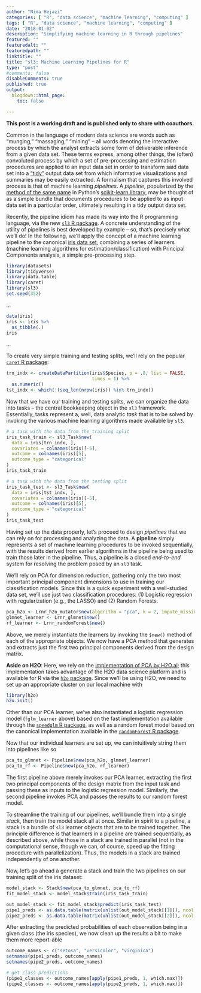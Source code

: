 ```yaml
---
author: "Nima Hejazi"
categories: [ "R", "data science", "machine learning", "computing" ]
tags: [ "R", "data science", "machine learning", "computing" ]
date: "2018-01-02"
description: "Simplifying machine learning in R through pipelines"
featured: ""
featuredalt: ""
featuredpath: ""
linktitle: ""
title: "sl3: Machine Learning Pipelines for R"
type: "post"
#comments: false
disableComments: true
published: true
output:
  blogdown::html_page:
    toc: false

---
```


<!--
IN PROGRESS:
* https://www.kdnuggets.com/2017/12/managing-machine-learning-workflows-scikit-learn-pipelines-part-1.html
* https://github.com/jeremyrcoyle/sl3/issues/104
-->

__This post is a working draft and is published only to share with coauthors.__

Common in the language of modern data science are words such as "munging,"
"massaging," "mining" -- all words denoting the interactive process by which the
analyst extracts some form of deliverable inference from a given data set. These
terms express, among other things, the (often) convoluted process by which a set
of pre-processing and estimation procedures are applied to an input data set in
order to transform said data set into a
["tidy"](http://vita.had.co.nz/papers/tidy-data.html) output data set from which
informative visualizations and summaries may be easily extracted. A formalism
that captures this involved process is that of machine learning _pipelines_. A
_pipeline_, popularized by the [method of the same
name](http://scikit-learn.org/stable/modules/generated/sklearn.pipeline.Pipeline.html)
in Python's [scikit-learn library](http://scikit-learn.org/stable/index.html),
may be thought of as a simple bundle that documents procedures to be applied to
as input data set in a particular order, ultimately resulting in a tidy output
data set.

Recently, the pipeline idiom has made its way into the R programming language,
via the new [`sl3` R package](https://github.com/jeremyrcoyle/sl3). A concrete
understanding of the utility of pipelines is best developed by example -- so,
that's precisely what we'll do! In the following, we'll apply the concept of a
machine learning pipeline to the canonical [iris data set](), combining a series
of learners (machine learning algorithms for estimation/classification) with
Principal Components analysis, a simple pre-processing step.

```r
library(datasets)
library(tidyverse)
library(data.table)
library(caret)
library(sl3)
set.seed(352)
```

...

```r
data(iris)
iris <- iris %>%
  as_tibble(.)
iris
```

...

To create very simple training and testing splits, we'll rely on the popular
[`caret` R package](https://topepo.github.io/caret/index.html):

```r
trn_indx <- createDataPartition(iris$Species, p = .8, list = FALSE,
                                times = 1) %>%
  as.numeric()
tst_indx <- which(!(seq_len(nrow(iris)) %in% trn_indx))
```

Now that we have our training and testing splits, we can organize the data into
tasks -- the central bookkeeping object in the `sl3` framework. Essentially,
tasks represent a, well, data analytic _task_ that is to be solved by invoking
the various machine learning algorithms made available by `sl3`.

```r
# a task with the data from the training split
iris_task_train <- sl3_Task$new(
  data = iris[trn_indx, ],
  covariates = colnames(iris)[-5],
  outcome = colnames(iris)[5],
  outcome_type = "categorical"
)
iris_task_train

# a task with the data from the testing split
iris_task_test <- sl3_Task$new(
  data = iris[tst_indx, ],
  covariates = colnames(iris)[-5],
  outcome = colnames(iris)[5],
  outcome_type = "categorical"
)
iris_task_test
```

Having set up the data properly, let's proceed to design _pipelines_ that we can
rely on for processing and analyzing the data. A __pipeline__ simply represents
a set of machine learning procedures to be invoked sequentially, with the
results derived from earlier algorithms in the pipeline being used to train
those later in the pipeline. Thus, a pipeline is a closed _end-to-end_ system
for resolving the problem posed by an `sl3` task.

We'll rely on PCA for dimension reduction, gathering only the two most important
principal component dimensions to use in training our classification models.
Since this is a quick experiment with a well-studied data set, we'll use just
two classification procedures: (1) Logistic regression with regularization
(e.g., the LASSO) and (2) Random Forests.

```r
pca_h2o <- Lrnr_h2o_mutator$new(algorithm = "pca", k = 2, impute_missing = TRUE)
glmnet_learner <- Lrnr_glmnet$new()
rf_learner <- Lrnr_randomForest$new()
```

Above, we merely instantiate the learners by invoking the `$new()` method of
each of the appropriate objects. We now have a PCA method that generates and
extracts just the first two principal components derived from the design matrix.

__Aside on H2O__:
Here, we rely on the [implementation of PCA by
H2O.ai](http://docs.h2o.ai/h2o/latest-stable/h2o-docs/data-science/pca.html);
this implementation takes advantage of the H2O data science platform and is
available for R via the [`h2o`
package](https://cran.r-project.org/web/packages/h2o/index.html). Since we'll be
using H2O, we need to set up an appropriate cluster on our local machine with

```r
library(h2o)
h2o.init()
```

Other than our PCA learner, we've also instantiated a logistic regression model
(`fglm_learner` above) based on the fast implementation available through the
[`speedglm` R package](https://cran.r-project.org/package=speedglm), as well
as a random forest model based on the canonical implementation available in the
[`randomForest` R package](https://cran.r-project.org/package=randomForest).

Now that our individual learners are set up, we can intuitively string them into
pipelines like so

```r
pca_to_glmnet <- Pipeline$new(pca_h2o, glmnet_learner)
pca_to_rf <- Pipeline$new(pca_h2o, rf_learner)
```

The first pipeline above merely invokes our PCA learner, extracting the first
two principal components of the design matrix from the input task and passing
these as inputs to the logistic regression model. Similarly, the second pipeline
invokes PCA and passes the results to our random forest model.

To streamline the training of our pipelines, we'll bundle them into a single
_stack_, then train the model stack all at once. Similar in spirit to a
pipeline, a stack is a bundle of `sl3` learner objects that are to be trained
together. The principle difference is that learners in a pipeline are trained
sequentially, as described above, while those in a stack are trained in
parallel (not in the computational sense, though we can, of course, speed up the
fitting procedure with parallelization). Thus, the models in a stack are trained
independently of one another.

Now, let's go ahead a generate a stack and train the two pipelines on our
training split of the iris dataset:

```r
model_stack <- Stack$new(pca_to_glmnet, pca_to_rf)
fit_model_stack <- model_stack$train(iris_task_train)
```

```r
out_model_stack <- fit_model_stack$predict(iris_task_test)
pipe1_preds <- as.data.table(matrix(unlist(out_model_stack[[1]]), ncol = 3))
pipe2_preds <- as.data.table(matrix(unlist(out_model_stack[[2]]), ncol = 3))
```

After extracting the predicted probabilities of each observation being in a
given class (the iris species), we now clean up the results a bit to make them
more report-able

```r
outcome_names <- c("setosa", "versicolor", "virginica")
setnames(pipe1_preds, outcome_names)
setnames(pipe2_preds, outcome_names)

# get class predictions
(pipe1_classes <- outcome_names[apply(pipe1_preds, 1, which.max)])
(pipe2_classes <- outcome_names[apply(pipe2_preds, 1, which.max)])
```

<!--
Something is very wrong with how I'm doing this since the results don't seem
even a little sensible.
-->

